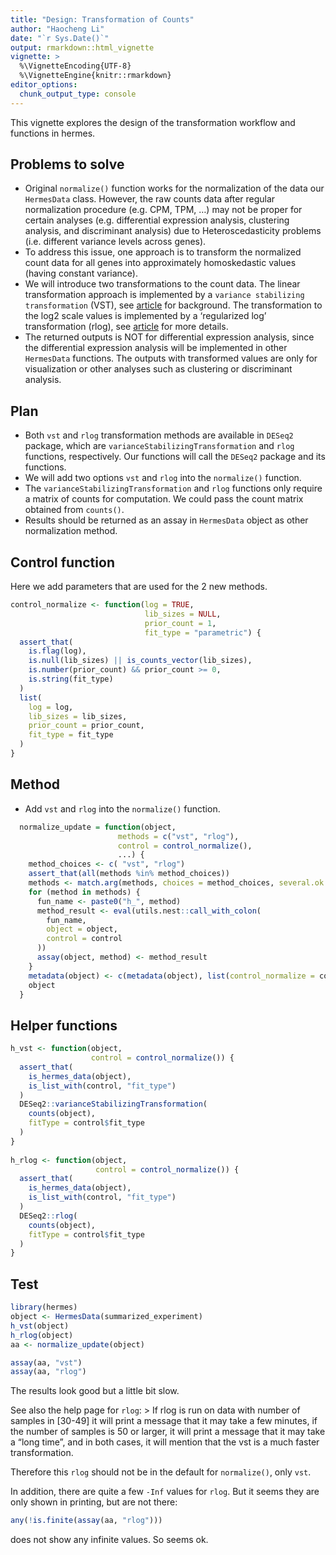 ```yaml
---
title: "Design: Transformation of Counts"
author: "Haocheng Li"
date: "`r Sys.Date()`"
output: rmarkdown::html_vignette
vignette: >
  %\VignetteEncoding{UTF-8}
  %\VignetteEngine{knitr::rmarkdown}
editor_options: 
  chunk_output_type: console
---
```


This vignette explores the design of the transformation workflow and functions in hermes.

## Problems to solve

-  Original `normalize()` function works for the normalization of the data our `HermesData` class. However, the raw counts data after regular normalization procedure (e.g. CPM, TPM, ...) may not be proper for certain analyses (e.g. differential expression analysis, clustering analysis, and discriminant analysis) due to Heteroscedasticity problems (i.e. different variance levels across genes).  
-  To address this issue, one approach is to transform the normalized count data for all genes into approximately homoskedastic values (having constant variance). 
-  We will introduce two transformations to the count data. The linear transformation approach is implemented by a `variance stabilizing transformation` (VST), see [article](https://genomebiology.biomedcentral.com/articles/10.1186/gb-2010-11-10-r106) for background. The transformation to the log2 scale values is implemented by a 'regularized log' transformation (rlog), see [article](https://genomebiology.biomedcentral.com/articles/10.1186/s13059-014-0550-8) for more details.
-  The returned outputs is NOT for differential expression analysis, since the differential expression analysis will be implemented in other `HermesData` functions. The outputs with transformed values are only for visualization or other analyses such as clustering or discriminant analysis.  


## Plan
- Both `vst` and `rlog` transformation methods are available in `DESeq2` package, which are `varianceStabilizingTransformation` and `rlog` functions, respectively. Our functions will call the `DESeq2` package and its functions. 
- We will add two options  `vst` and `rlog` into the `normalize()` function. 
- The `varianceStabilizingTransformation` and `rlog` functions only require a matrix of counts for computation. We could pass the count matrix obtained from `counts()`. 
- Results should be returned as an assay in `HermesData` object as other normalization method.


## Control function

Here we add parameters that are used for the 2 new methods.

```r
control_normalize <- function(log = TRUE,
                              lib_sizes = NULL,
                              prior_count = 1,
                              fit_type = "parametric") {
  assert_that(
    is.flag(log),
    is.null(lib_sizes) || is_counts_vector(lib_sizes),
    is.number(prior_count) && prior_count >= 0,
    is.string(fit_type)
  )
  list(
    log = log,
    lib_sizes = lib_sizes,
    prior_count = prior_count,
    fit_type = fit_type
  )
}
```


## Method

- Add `vst` and `rlog` into the `normalize()` function. 

```r
  normalize_update = function(object,
                        methods = c("vst", "rlog"),
                        control = control_normalize(),
                        ...) {
    method_choices <- c( "vst", "rlog")
    assert_that(all(methods %in% method_choices))
    methods <- match.arg(methods, choices = method_choices, several.ok = TRUE)
    for (method in methods) {
      fun_name <- paste0("h_", method)
      method_result <- eval(utils.nest::call_with_colon(
        fun_name,
        object = object,
        control = control
      ))
      assay(object, method) <- method_result
    }
    metadata(object) <- c(metadata(object), list(control_normalize = control))
    object
  }
```

## Helper functions

```r
h_vst <- function(object, 
                  control = control_normalize()) {
  assert_that(
    is_hermes_data(object),
    is_list_with(control, "fit_type")
  )
  DESeq2::varianceStabilizingTransformation(
    counts(object), 
    fitType = control$fit_type
  )
} 
 
h_rlog <- function(object, 
                   control = control_normalize()) {
  assert_that(
    is_hermes_data(object),
    is_list_with(control, "fit_type")
  )
  DESeq2::rlog(
    counts(object),
    fitType = control$fit_type
  )
} 
```

## Test
```r
library(hermes)
object <- HermesData(summarized_experiment)
h_vst(object)
h_rlog(object)
aa <- normalize_update(object)

assay(aa, "vst")
assay(aa, "rlog")
```

The results look good but a little bit slow.

See also the help page for `rlog`:
> If rlog is run on data with number of samples in [30-49] it will print a message that it may take a few minutes, if the number of samples is 50 or larger, it will print a message that it may take a "long time", and in both cases, it will mention that the vst is a much faster transformation.

Therefore this `rlog` should not be in the default for `normalize()`, only `vst`.

In addition, there are quite a few `-Inf` values for `rlog`. But it seems they are only shown in printing, but are not there:

```r
any(!is.finite(assay(aa, "rlog")))
```

does not show any infinite values. So seems ok.
